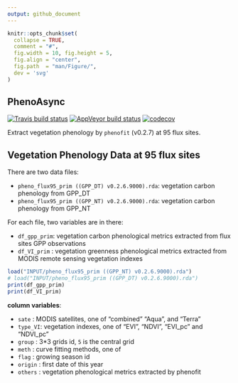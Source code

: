 ```yaml
---
output: github_document
---
```


<!-- README.md is generated from README.Rmd. Please edit that file -->

```r
knitr::opts_chunk$set(
  collapse = TRUE,
  comment = "#",
  fig.width = 10, fig.height = 5,
  fig.align = "center",
  fig.path  = "man/Figure/",
  dev = 'svg'
)
```
## PhenoAsync

<!-- badges: start -->
[![Travis build status](https://travis-ci.org/kongdd/PhenoAsync.svg?branch=master)](https://travis-ci.org/kongdd/PhenoAsync)
[![AppVeyor build status](https://ci.appveyor.com/api/projects/status/github/kongdd/PhenoAsync?branch=master&svg=true)](https://ci.appveyor.com/project/kongdd/PhenoAsync)
[![codecov](https://codecov.io/gh/kongdd/PhenoAsync/branch/master/graph/badge.svg)](https://codecov.io/gh/kongdd/PhenoAsync)
<!-- badges: end -->

Extract vegetation phenology by `phenofit` (v0.2.7) at 95 flux sites.


## Vegetation Phenology Data at 95 flux sites

There are two data files: 

- `pheno_flux95_prim ((GPP_DT) v0.2.6.9000).rda`: vegetation carbon phenology from GPP_DT
- `pheno_flux95_prim ((GPP_NT) v0.2.6.9000).rda`: vegetation carbon phenology from GPP_NT

For each file, two variables are in there:

- `df_gpp_prim`: vegetation carbon phenological metrics extracted from flux sites GPP observations   
- `df_VI_prim` : vegetation greenness phenological metrics extracted from MODIS remote sensing vegetation indexes   

```r
load("INPUT/pheno_flux95_prim ((GPP_NT) v0.2.6.9000).rda")
# load("INPUT/pheno_flux95_prim ((GPP_DT) v0.2.6.9000).rda")
print(df_gpp_prim)
print(df_VI_prim)
```
<!-- # unique(df_VI_prim$sate) -->
<!-- # unique(df_VI_prim$type_VI) -->
<!-- # unique(df_VI_prim$group) -->
<!-- # unique(df_VI_prim$meth) -->

**column variables**: 

- `sate`   : MODIS satellites, one of "combined" "Aqua", and "Terra"
- `type_VI`: vegetation indexes, one of "EVI", "NDVI", "EVI_pc" and "NDVI_pc"
- `group`  : 3*3 grids id, `5` is the central grid
- `meth`   : curve fitting methods, one of 
- `flag`   : growing season id
- `origin` : first date of this year
- `others` : vegetation phenological metrics extracted by phenofit
